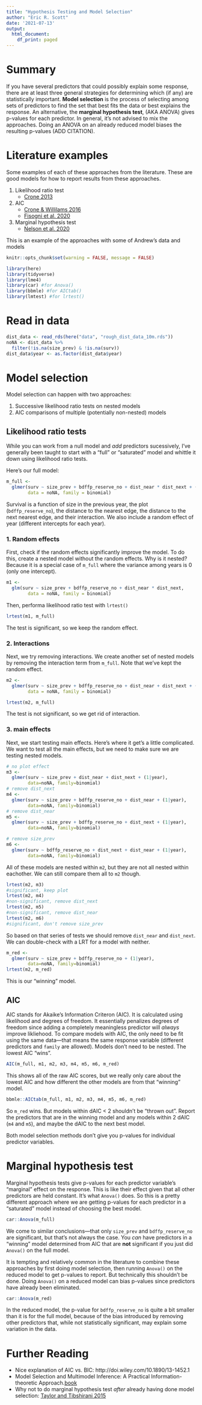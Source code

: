 ```yaml
---
title: "Hypothesis Testing and Model Selection"
author: "Eric R. Scott"
date: '2021-07-13'
output:
  html_document:
    df_print: paged
---
```


# Summary

If you have several predictors that could possibly explain some response, there are at least three general strategies for determining which (if any) are statistically important.  **Model selection** is the process of selecting among sets of predictors to find the set that best fits the data or best explains the response.  An alternative, the **marginal hypothesis test**, (AKA ANOVA) gives p-values for each predictor.  In general, it's not advised to mix the approaches.  Doing an ANOVA on an already reduced model biases the resulting p-values (ADD CITATION).

# Literature examples

Some examples of each of these approaches from the literature.  These are good models for how to report results from these approaches.

1. Likelihood ratio test 
    - [Crone 2013](https://www.journals.uchicago.edu/doi/10.1086/671999)
2. AIC 
    - [Crone & Willilams 2016](https://onlinelibrary.wiley.com/doi/10.1111/ele.12581)
    - [Fisogni et al. 2020](https://onlinelibrary.wiley.com/doi/abs/10.1111/oik.07274)
3. Marginal hypothesis test 
    - [Nelson et al. 2020](https://onlinelibrary.wiley.com/doi/abs/10.1111/een.12794)

This is an example of the approaches with some of Andrew's data and models

```r
knitr::opts_chunk$set(warning = FALSE, message = FALSE)
```

```r
library(here)
library(tidyverse)
library(lme4)
library(car) #for Anova()
library(bbmle) #for AICtab()
library(lmtest) #for lrtest()
```

# Read in data

```r
dist_data <- read_rds(here("data", "rough_dist_data_10m.rds"))
noNA <- dist_data %>%
  filter(!is.na(size_prev) & !is.na(surv))
dist_data$year <- as.factor(dist_data$year)
```

# Model selection
Model selection can happen with two approaches:

1. Successive likelihood ratio tests on nested models
2. AIC comparisons of multiple (potentially non-nested) models


## Likelihood ratio tests

While you can work from a null model and *add* predictors sucessively, I've generally been taught to start with a "full" or "saturated" model and whittle it down using likelihood ratio tests.

Here's our full model:

```r
m_full <- 
  glmer(surv ~ size_prev + bdffp_reserve_no + dist_near * dist_next + (1|year),
        data = noNA, family = binomial)
```

Survival is a function of size in the previous year, the plot (`bdffp_reserve_no`), the distance to the nearest edge, the distance to the next nearest edge, and their interaction.  We also include a random effect of year (different intercepts for each year).


### 1. Random effects

First, check if the random effects significantly improve the model.  To do this, create a nested model without the random effects.  Why is it nested? Because it is a special case of `m_full` where the variance among years is 0 (only one intercept).

```r
m1 <- 
  glm(surv ~ size_prev + bdffp_reserve_no + dist_near * dist_next,
        data = noNA, family = binomial)
```

Then, performa  likelihood ratio test with `lrtest()`

```r
lrtest(m1, m_full)
```

The test is significant, so we keep the random effect.

### 2. Interactions

Next, we try removing interactions.  We create another set of nested models by removing the interaction term from `m_full`.  Note that we've kept the random effect.

```r
m2 <- 
  glmer(surv ~ size_prev + bdffp_reserve_no + dist_near + dist_next + (1|year),
        data = noNA, family = binomial)
```

```r
lrtest(m2, m_full)
```

The test is not significant, so we get rid of interaction.

### 3. main effects

Next, we start testing main effects.  Here's where it get's a little complicated.  We want to test all the main effects, but we need to make sure we are testing nested models.

```r
# no plot effect
m3 <- 
  glmer(surv ~ size_prev + dist_near + dist_next + (1|year),
        data=noNA, family=binomial)
# remove dist_next
m4 <- 
  glmer(surv ~ size_prev + bdffp_reserve_no + dist_near + (1|year),
        data=noNA, family=binomial)
# remove dist_near
m5 <- 
  glmer(surv ~ size_prev + bdffp_reserve_no + dist_next + (1|year),
        data=noNA, family=binomial)

# remove size_prev
m6 <- 
  glmer(surv ~ bdffp_reserve_no + dist_next + dist_near + (1|year),
        data=noNA, family=binomial)
```

All of these models are nested within `m2`, but they are not all nested within eachother.  We can still compare them all to `m2` though.

```r
lrtest(m2, m3)
#significant, keep plot
lrtest(m2, m4)
#non-significant, remove dist_next
lrtest(m2, m5)
#non-significant, remove dist_near
lrtest(m2, m6)
#significant, don't remove size_prev
```

So based on that series of tests we should remove `dist_near` and `dist_next`.  We can double-check with a LRT for a model with neither.

```r
m_red <- 
  glmer(surv ~ size_prev + bdffp_reserve_no + (1|year),
        data=noNA, family=binomial)
lrtest(m2, m_red)
```

This is our "winning" model.

## AIC

AIC stands for Akaike's Information Criteron (AIC). It is calculated using likelihood and degrees of freedom.  It essentially penalizes degrees of freedom since adding a completely meaningless predictor will *always* improve likliehood.  To compare models with AIC, the only need to be fit using the same data---that means the same response variable (different predictors and `family` are allowed). Models don't need to be nested. The lowest AIC "wins".

```r
AIC(m_full, m1, m2, m3, m4, m5, m6, m_red)
```
This shows all of the raw AIC scores, but we really only care about the lowest AIC and how different the other models are from that "winning" model.

```r
bbmle::AICtab(m_full, m1, m2, m3, m4, m5, m6, m_red)
```

So `m_red` wins.  But models within dAIC < 2 shouldn't be "thrown out".  Report the predictors that are in the winning model and any models within 2 dAIC (`m4` and `m5`), and maybe the dAIC to the next best model.

Both model selection methods don't give you p-values for individual predictor variables.

# Marginal hypothesis test

Marginal hypothesis tests give p-values for each predictor variable's "marginal" effect on the response. This is like their effect given that all other predictors are held constant.  It's what `Anova()` does.  So this is a pretty different approach where we are getting p-values for each predictor in a "saturated" model instead of choosing the best model.

```r
car::Anova(m_full)
```

We come to similar conclusions---that only `size_prev` and `bdffp_reserve_no` are significant, but that's not always the case.  You *can* have predictors in a "winning" model determined from AIC that are **not** significant if you just did `Anova()` on the full model.  

It is tempting and relatively common in the literature to combine these approaches by first doing model selection, then running `Anova()` on the reduced model to get p-values to report.  But technically this shouldn't be done.  Doing `Anova()` on a reduced model can bias p-values since predictors have already been eliminated.

```r
car::Anova(m_red)
```

In the reduced model, the p-value for `bdffp_reserve_no` is quite a bit smaller than it is for the full model, because of the bias introduced by removing other predictors that, while not statistically significant, may explain some variation in the data.

# Further Reading

- Nice explanation of AIC vs. BIC: http://doi.wiley.com/10.1890/13-1452.1
- Model Selection and Multimodel Inference: A Practical Information-theoretic Approach.[book](https://www.springer.com/gp/book/9780387953649)
- Why not to do marginal hypothesis test *after* already having done model selection: [Taylor and Tibshirani 2015](http://www.pnas.org/lookup/doi/10.1073/pnas.1507583112)
